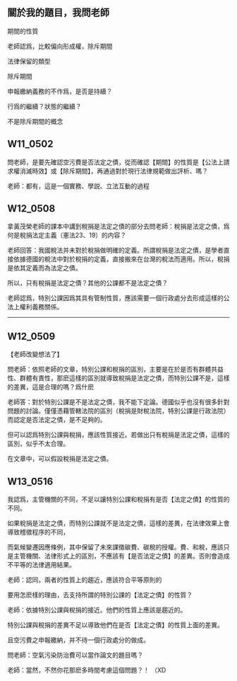 ## 關於我的題目，我問老師

期間的性質 


老師認爲，比較偏向形成權，除斥期間



法律保留的類型

除斥期間


申報繳納義務的不作爲，是否是持續？

行爲的繼續？狀態的繼續？

不是除斥期間的概念

## W11_0502

問老師，是要先確認空污費是否法定之債，從而確認【期間】的性質是【公法上請求權消滅時效】或【除斥期間】，再通過對於現行法律規範做出評析、嗎？

老師：都有，這是一個實務、學説、立法互動的過程

## W12_0508

拿黃茂榮老師的課本中講到稅捐是法定之債的部分去問老師：稅捐是法定之債，爲何是稅捐法定主義（憲法23、19）的内容？

老師回答：我國稅法并未對於稅捐做明確的定義。所謂稅捐是法定之債，是學者直接依據德國的稅法中對於稅捐的定義，直接搬來在台灣的稅法而適用。所以，稅捐是依其定義而為法定之債。

所以，只有稅捐是法定之債？其他的公課都不是法定之債？

老師認爲，特別公課因爲其具有管制性質，應該需要一個行政處分去形成這樣的公法上權利義務關係。

---

## W12_0509

【老師改變想法了】

問老師：依照老師的文章，特別公課和稅捐的區別，主要是在於是否有群體共益性、群體有責性，那麽這樣的區別就導致稅捐是法定之債，而特別公課不是，這樣的差異，這是合理的嗎？爲什麽

老師答：對於特別公課是不是法定之債，我不能下定論。德國似乎也沒有很多針對問題的討論。僅僅憑藉管轄法院的區別（稅捐是財稅法院，特別公課是行政法院）而認定是否法定之債，是不足夠的。

但可以認爲特別公課與稅捐，應該性質接近。若做出只有稅捐是法定之債，這樣的區別，似乎不太合理。

在文章中，可以假設稅捐是法定之債。

## W13_0516

我認爲，主管機關的不同，不足以讓特別公課和稅捐有是否【法定之債】的性質的不同。

如果稅捐是法定之債，而特別公課就不是法定之債，這樣的差異，在法律效果上會導致稽徵程序的不同，

而氣候變遷因應條例，其中保留了未來課徵碳費、碳稅的授權。費、和稅，應該只是主管機關、法律形式上的區別，不應該有【是否法定之債】的差異。否則會造成不平等的法律適用結果。

老師：認同，兩者的性質上的趨近，應該符合平等原則的

要用怎麽樣的理由，去支持所謂的特別公課的【法定之債】的性質？

老師：依據特別公課與稅捐的接近。他們的性質上應該是趨近的。

特別公課與稅捐的差異不足以導致他們在是否【法定之債】的性質上面的差異。

且空污費之申報繳納，并不待一個行政處分的做成。

問老師：空氣污染防治費可以當作論文的題目嗎？

老師：當然，不然你花那麽多時間考慮這個問題？！
（XD